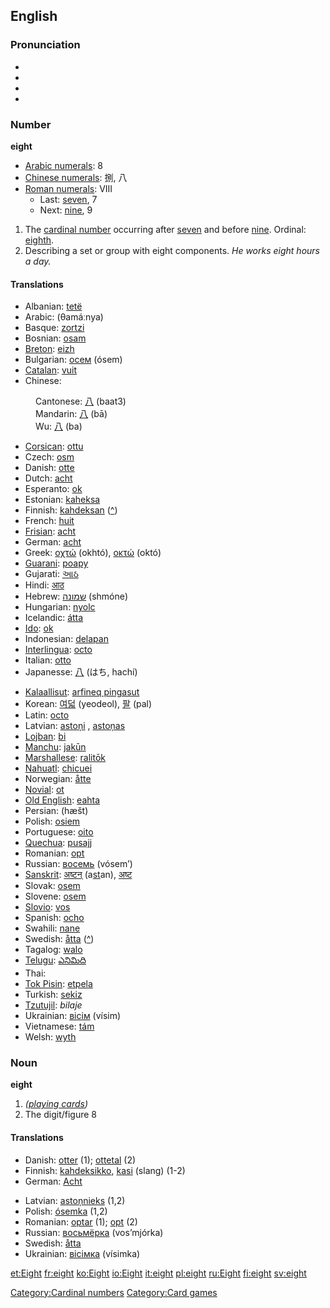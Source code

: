 ==English==

{{rank|music|direction|o\'|838|eight|modern|medium|ill}}

=== Pronunciation ===
*{{AHD|āt}}
*{{IPA|/eɪt/}}
*{{SAMPA|/eIt/}}
*{{audio|en-us-ate.ogg|Audio (US)}}

=== Number ===
'''eight'''

*[[w:Arabic numerals|Arabic numerals]]: 8
*[[w:Chinese numerals|Chinese numerals]]: 捌, 八
*[[w:Roman numerals|Roman numerals]]: VIII
**Last: [[seven]], 7
**Next: [[nine]], 9

# The [[cardinal number]] occurring after [[seven]] and before [[nine]].  Ordinal: [[eighth]].
# Describing a set or group with eight components. ''He works eight hours a day.''

==== Translations ====
{{top}}
*Albanian: [[tetë]]
*Arabic: {{ARchar|[[ثمانية]]}} (θamáːnya)
*Basque: [[zortzi]]
*Bosnian: [[osam]]
*[[Breton]]: [[eizh]]
*Bulgarian: [[осем]] (ósem)
*[[Catalan]]: [[vuit]]
*Chinese:
:Cantonese: [[八]] (baat3)
:Mandarin: [[八]] (bā)
:Wu: [[八]] (ba)
*[[Corsican]]: [[ottu]]
*Czech: [[osm]]
*Danish: [[otte]]
*Dutch: [[acht]]
*Esperanto: [[ok]]
*Estonian: [[kaheksa]]
*Finnish: [[kahdeksan]] ([[:fi:kahdeksan|^]])
*French: [[huit]]
*[[Frisian]]: [[acht]]
*German: [[acht]]
*Greek: [[οχτώ]] (okhtó), [[οκτώ]] (októ)
*[[Guarani]]: [[poapy]]
*Gujarati: [[આઠ]] {{Unicode|(āṭha)}}
*Hindi: [[आठ]] {{Unicode|(āṭh)}}
*Hebrew: [[שמונה]] (shmóne)
*Hungarian: [[nyolc]]
*Icelandic: [[átta]]
*[[Ido]]: [[ok]]
*Indonesian: [[delapan]]
*[[Interlingua]]: [[octo]]
*Italian: [[otto]]
*Japanesse: [[八]] (はち, hachí)
{{mid}}
*[[Kalaallisut]]: [[arfineq pingasut]]
*Korean: [[여덟]] (yeodeol), [[팔]] (pal)
*Latin: [[octo]]
*Latvian: [[astoņi]] {{m}}, [[astoņas]] {{f}}
*[[Lojban]]: [[bi]]
*[[Manchu]]: [[jakūn]]
*[[Marshallese]]: [[ralitōk]]
*[[Nahuatl]]: [[chicuei]]
*Norwegian: [[åtte]]
*[[Novial]]: [[ot]]
*[[Old English]]: [[eahta]]
*Persian: {{FAchar|[[هشت|هَشت]]}} (hæšt)
*Polish: [[osiem]]
*Portuguese: [[oito]]
*[[Quechua]]: [[pusajj]]
*Romanian: [[opt]]
*Russian: [[восемь]] (vósem’)
*[[Sanskrit]]: [[अष्टन्]] (a<u>st</u>an), [[अष्ट]] {{Unicode|(aṣṭa)}}
*Slovak: [[osem]]
*Slovene: [[osem]]
*[[Slovio]]: [[vos#Slovio|vos]]
*Spanish: [[ocho]]
*Swahili: [[nane]]
*Swedish: [[åtta]] ([[:sv:åtta|^]])
*Tagalog: [[walo]]
*[[Telugu]]: [[ఎనిమిది]]
*Thai: {{THchar|[[แปด]]}}
*[[Tok Pisin]]: [[etpela]]
*Turkish: [[sekiz]]
*[[Tzutujil]]: ''bilaje''
*Ukrainian: [[вісім]] (vísim)
*Vietnamese: [[tám]]
*Welsh: [[wyth]]
{{bottom}}

=== Noun ===
'''eight'''

# ''([[playing cards]])''
# The digit/figure 8

==== Translations ====
{{top}}
*Danish: [[otter#Danish|otter]] {{c}} (1); [[ottetal]] {{n}} (2)
*Finnish: [[kahdeksikko]], [[kasi]] (slang) (1-2)
*German: [[Acht]] {{m}}
{{mid}}
*Latvian: [[astoņnieks]] {{m}} (1,2)
*Polish: [[ósemka]] {{f}} (1,2)
*Romanian: [[optar#Romanian|optar]] {{m}} (1); [[opt#Romanian|opt]] {{m}} (2)
*Russian: [[восьмёрка]] (vos’mjórka) {{f}}
*Swedish: [[åtta]]
*Ukrainian: [[вісімка]] (vísimka) {{f}}
{{bottom}}

[[Category:Cardinal numbers]]
[[Category:Card games]]

[[et:Eight]]
[[fr:eight]]
[[ko:Eight]]
[[io:Eight]]
[[it:eight]]
[[pl:eight]]
[[ru:Eight]]
[[fi:eight]]
[[sv:eight]]